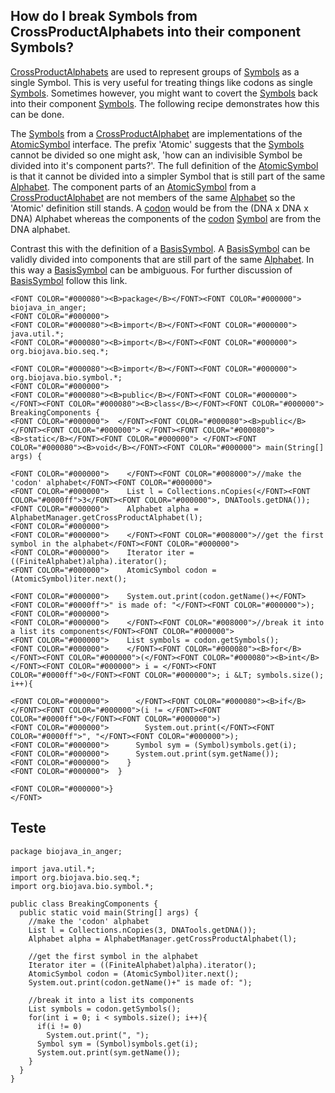 == How do I break Symbols from CrossProductAlphabets into their component Symbols? ==

[[Biojava:Cookbook:Alphabets:CrossProduct|CrossProductAlphabets]] are used to represent groups of [http://www.biojava.org/docs/api14/org/biojava/bio/symbol/Symbol.html Symbols] as a single Symbol. This is very useful for treating things like codons as single [http://www.biojava.org/docs/api14/org/biojava/bio/symbol/Symbol.html Symbols]. Sometimes however, you might want to covert the [http://www.biojava.org/docs/api14/org/biojava/bio/symbol/Symbol.html Symbols] back into their component [http://www.biojava.org/docs/api14/org/biojava/bio/symbol/Symbol.html Symbols]. The following recipe demonstrates how this can be done.

The [http://www.biojava.org/docs/api14/org/biojava/bio/symbol/Symbol.html Symbols] from a [[Biojava:Cookbook:Alphabets:CrossProduct|CrossProductAlphabet]] are implementations of the [http://www.biojava.org/docs/api14/org/biojava/bio/symbol/AtomicSymbol.html AtomicSymbol] interface. The prefix 'Atomic' suggests that the [http://www.biojava.org/docs/api14/org/biojava/bio/symbol/Symbol.html Symbols] cannot be divided so one might ask, 'how can an indivisible Symbol be divided into it's component parts?'. The full definition of the [http://www.biojava.org/docs/api14/org/biojava/bio/symbol/AtomicSymbol.html AtomicSymbol] is that it cannot be divided into a simpler Symbol that is still part of the same [http://www.biojava.org/docs/api14/org/biojava/bio/symbol/Alphabet.html Alphabet]. The component parts of an [http://www.biojava.org/docs/api14/org/biojava/bio/symbol/AtomicSymbol.html AtomicSymbol] from a [[Biojava:Cookbook:Alphabets:CrossProduct|CrossProductAlphabet]] are not members of the same [http://www.biojava.org/docs/api14/org/biojava/bio/symbol/Alphabet.html Alphabet] so the 'Atomic' definition still stands. A [[wp:codon|codon]] would be from the (DNA x DNA x DNA) Alphabet whereas the components of the [[wp:codon|codon]] [http://www.biojava.org/docs/api14/org/biojava/bio/symbol/Symbol.html Symbol] are from the DNA alphabet.

Contrast this with the definition of a [http://www.biojava.org/docs/api14/org/biojava/bio/symbol/BasisSymbol.html BasisSymbol]. A [http://www.biojava.org/docs/api14/org/biojava/bio/symbol/BasisSymbol.html BasisSymbol] can be validly divided into components that are still part of the same [http://www.biojava.org/docs/api14/org/biojava/bio/symbol/Alphabet.html Alphabet]. In this way a [http://www.biojava.org/docs/api14/org/biojava/bio/symbol/BasisSymbol.html BasisSymbol] can be ambiguous. For further discussion of [http://www.biojava.org/docs/api14/org/biojava/bio/symbol/BasisSymbol.html BasisSymbol] follow this link.



<pre><FONT COLOR="#000080"><B>package</B></FONT><FONT COLOR="#000000"> biojava_in_anger;
<FONT COLOR="#000000">
<FONT COLOR="#000080"><B>import</B></FONT><FONT COLOR="#000000"> java.util.*;
<FONT COLOR="#000080"><B>import</B></FONT><FONT COLOR="#000000"> org.biojava.bio.seq.*;

<FONT COLOR="#000080"><B>import</B></FONT><FONT COLOR="#000000"> org.biojava.bio.symbol.*;
<FONT COLOR="#000000">
<FONT COLOR="#000080"><B>public</B></FONT><FONT COLOR="#000000"> </FONT><FONT COLOR="#000080"><B>class</B></FONT><FONT COLOR="#000000"> BreakingComponents {
<FONT COLOR="#000000">  </FONT><FONT COLOR="#000080"><B>public</B></FONT><FONT COLOR="#000000"> </FONT><FONT COLOR="#000080"><B>static</B></FONT><FONT COLOR="#000000"> </FONT><FONT COLOR="#000080"><B>void</B></FONT><FONT COLOR="#000000"> main(String[] args) {

<FONT COLOR="#000000">    </FONT><FONT COLOR="#008000">//make the 'codon' alphabet</FONT><FONT COLOR="#000000">
<FONT COLOR="#000000">    List l = Collections.nCopies(</FONT><FONT COLOR="#0000ff">3</FONT><FONT COLOR="#000000">, DNATools.getDNA());
<FONT COLOR="#000000">    Alphabet alpha = AlphabetManager.getCrossProductAlphabet(l);
<FONT COLOR="#000000">
<FONT COLOR="#000000">    </FONT><FONT COLOR="#008000">//get the first symbol in the alphabet</FONT><FONT COLOR="#000000">
<FONT COLOR="#000000">    Iterator iter = ((FiniteAlphabet)alpha).iterator();
<FONT COLOR="#000000">    AtomicSymbol codon = (AtomicSymbol)iter.next();

<FONT COLOR="#000000">    System.out.print(codon.getName()+</FONT><FONT COLOR="#0000ff">" is made of: "</FONT><FONT COLOR="#000000">);
<FONT COLOR="#000000">
<FONT COLOR="#000000">    </FONT><FONT COLOR="#008000">//break it into a list its components</FONT><FONT COLOR="#000000">
<FONT COLOR="#000000">    List symbols = codon.getSymbols();
<FONT COLOR="#000000">    </FONT><FONT COLOR="#000080"><B>for</B></FONT><FONT COLOR="#000000">(</FONT><FONT COLOR="#000080"><B>int</B></FONT><FONT COLOR="#000000"> i = </FONT><FONT COLOR="#0000ff">0</FONT><FONT COLOR="#000000">; i &LT; symbols.size(); i++){

<FONT COLOR="#000000">      </FONT><FONT COLOR="#000080"><B>if</B></FONT><FONT COLOR="#000000">(i != </FONT><FONT COLOR="#0000ff">0</FONT><FONT COLOR="#000000">)
<FONT COLOR="#000000">        System.out.print(</FONT><FONT COLOR="#0000ff">", "</FONT><FONT COLOR="#000000">);
<FONT COLOR="#000000">      Symbol sym = (Symbol)symbols.get(i);
<FONT COLOR="#000000">      System.out.print(sym.getName());
<FONT COLOR="#000000">    }
<FONT COLOR="#000000">  }

<FONT COLOR="#000000">}
</FONT>
</pre>

== Teste ==

<pre>
package biojava_in_anger;

import java.util.*;
import org.biojava.bio.seq.*;
import org.biojava.bio.symbol.*;

public class BreakingComponents {
  public static void main(String[] args) {
    //make the 'codon' alphabet
    List l = Collections.nCopies(3, DNATools.getDNA());
    Alphabet alpha = AlphabetManager.getCrossProductAlphabet(l);

    //get the first symbol in the alphabet
    Iterator iter = ((FiniteAlphabet)alpha).iterator();
    AtomicSymbol codon = (AtomicSymbol)iter.next();
    System.out.print(codon.getName()+" is made of: ");

    //break it into a list its components
    List symbols = codon.getSymbols();
    for(int i = 0; i < symbols.size(); i++){
      if(i != 0)
        System.out.print(", ");
      Symbol sym = (Symbol)symbols.get(i);
      System.out.print(sym.getName());
    }
  }
}
</pre>